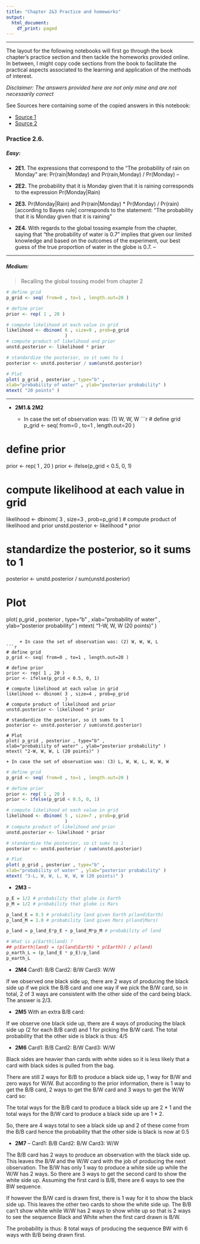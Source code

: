 ```yaml
---
title: "Chapter 2&3 Practice and homeworks"
output:
  html_document:
    df_print: paged
---
```

***
The layout for the following notebooks will first go through the book chapter's practice section and then tackle the homeworks provided online. In between, I might copy code sections from the book to facilitate the practical aspects associated to the learning and application of the methods of interest.

*Disclaimer: The answers provided here are not only mine and are not necessarily correct* 

See Sources here containing some of the copied answers in this notebook: 

- [Source 1](https://rpubs.com/andersgs/my_solutions_chapter2_statrethink)
- [Source 2](http://rstudio-pubs-static.s3.amazonaws.com/326789_e280ba45916a400f9556212409406da2.html)
    
### Practice 2.6.

##### **Easy:**

* **2E1.** The expressions that correspond to the "The probability of rain on Monday" are: Pr(rain|Monday) and Pr(rain,Monday) / Pr(Monday) --

* **2E2.** The probability that it is Monday given that it is raining corresponds to the expression Pr(Monday|Rain)

* **2E3.** Pr(Monday|Rain) and Pr(rain|Monday) * Pr(Monday) / Pr(rain) [according to Bayes rule] corresponds to the statement: "The probability that it is Monday given that it is raining"

* **2E4.** With regards to the global tossing example from the chapter, saying that "the probability of water is 0.7 " implies that given our limited knowledge and based on the outcomes of the experiment, our best guess of the true proportion of water in the globe is 0.7. --

***

##### **Medium:**

> Recalling the global tossing model from chapter 2

```r
# define grid
p_grid <- seq( from=0 , to=1 , length.out=20 )

# define prior
prior <- rep( 1 , 20 )

# compute likelihood at each value in grid
likelihood <- dbinom( 6 , size=9 , prob=p_grid 
                      )
# compute product of likelihood and prior
unstd.posterior <- likelihood * prior

# standardize the posterior, so it sums to 1
posterior <- unstd.posterior / sum(unstd.posterior)

# Plot
plot( p_grid , posterior , type="b" ,
xlab="probability of water" , ylab="posterior probability" )
mtext( "20 points" )

```

***

* **2M1.& 2M2**


    + In case the set of observation was: (1) W, W, W
```r
# define grid
p_grid <- seq( from=0 , to=1 , length.out=20 )

# define prior
prior <- rep( 1 , 20 )
prior <- ifelse(p_grid < 0.5, 0, 1)

# compute likelihood at each value in grid
likelihood <- dbinom( 3 , size=3 , prob=p_grid 
                      )
# compute product of likelihood and prior
unstd.posterior <- likelihood * prior

# standardize the posterior, so it sums to 1
posterior <- unstd.posterior / sum(unstd.posterior)

# Plot
plot( p_grid , posterior , type="b" ,
xlab="probability of water" , ylab="posterior probability" )
mtext( "1-W, W, W (20 points)" )

```

     + In case the set of observation was: (2) W, W, W, L
```r
# define grid
p_grid <- seq( from=0 , to=1 , length.out=20 )

# define prior
prior <- rep( 1 , 20 )
prior <- ifelse(p_grid < 0.5, 0, 1)

# compute likelihood at each value in grid
likelihood <- dbinom( 3 , size=4 , prob=p_grid 
                      )
# compute product of likelihood and prior
unstd.posterior <- likelihood * prior

# standardize the posterior, so it sums to 1
posterior <- unstd.posterior / sum(unstd.posterior)

# Plot
plot( p_grid , posterior , type="b" ,
xlab="probability of water" , ylab="posterior probability" )
mtext( "2-W, W, W, L (20 points)" )

```

    + In case the set of observation was: (3) L, W, W, L, W, W, W
```r
# define grid
p_grid <- seq( from=0 , to=1 , length.out=20 )

# define prior
prior <- rep( 1 , 20 )
prior <- ifelse(p_grid < 0.5, 0, 1) 

# compute likelihood at each value in grid
likelihood <- dbinom( 5 , size=7 , prob=p_grid 
                      )
# compute product of likelihood and prior
unstd.posterior <- likelihood * prior

# standardize the posterior, so it sums to 1
posterior <- unstd.posterior / sum(unstd.posterior)

# Plot
plot( p_grid , posterior , type="b" ,
xlab="probability of water" , ylab="posterior probability" )
mtext( "3-L, W, W, L, W, W, W (20 points)" )

```

* **2M3** --
```r
p_E = 1/2 # probability that globe is Earth
p_M = 1/2 # probability that globe is Mars

p_land_E = 0.3 # probability land given Earth p(land|Earth)
p_land_M = 1.0 # probability land given Mars p(land|Mars)

p_land = p_land_E*p_E + p_land_M*p_M # probability of land 

# What is p(Earth|land) ?
## p(Earth|land) = (p(land|Earth) * p(Earth)) / p(land)
p_earth_L = (p_land_E * p_E)/p_land
p_earth_L

```

* **2M4** 
Card1: B/B Card2: B/W Card3: W/W

If we observed one black side up, there are 2 ways of producing the black side up if we pick the B/B card and one way if we pick the B/W card, so in total, 2 of 3 ways are consistent with the other side of the card being black. The answer is 2/3.

* **2M5** 
With an extra B/B card:

If we observe one black side up, there are 4 ways of producing the black side up (2 for each B/B card) and 1 for picking the B/W card. The total probability that the other side is black is thus: 4/5

* **2M6** 
Card1: B/B Card2: B/W Card3: W/W

Black sides are heavier than cards with white sides so it is less likely that a card with black sides is pulled from the bag.

There are still 2 ways for B/B to produce a black side up, 1 way for B/W and zero ways for W/W. But according to the prior information, there is 1 way to get the B/B card, 2 ways to get the B/W card and 3 ways to get the W/W card so:

The total ways for the B/B card to produce a black side up are 2 * 1 and the total ways for the B/W card to produce a black side up are 1 * 2.

So, there are 4 ways total to see a black side up and 2 of these come from the B/B card hence the probability that the other side is black is now at 0.5 

* **2M7**  --
Card1: B/B Card2: B/W Card3: W/W

The B/B card has 2 ways to produce an observation with the black side up. This leaves the B/W and the W/W card with the job of producing the next observation. The B/W has only 1 way to produce a white side up while the W/W has 2 ways. So there are 3 ways to get the second card to show the white side up. Assuming the first card is B/B, there are 6 ways to see the BW sequence.

If however the B/W card is drawn first, there is 1 way for it to show the black side up. This leaves the other two cards to show the white side up. The B/B can’t show white while W/W has 2 ways to show white up so that is 2 ways to see the sequence Black and White when the first card drawn is B/W.

The probability is thus: 8 total ways of producing the sequence BW with 6 ways with B/B being drawn first.
